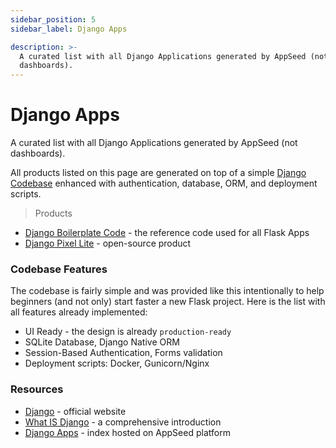 ```yaml
---
sidebar_position: 5
sidebar_label: Django Apps

description: >-
  A curated list with all Django Applications generated by AppSeed (not
  dashboards).
---
```


# Django Apps

<SubHeading>A curated list with all Django Applications generated by AppSeed (not dashboards).</SubHeading>

All products listed on this page are generated on top of a simple [Django Codebase](../../boilerplate-code/starters/django.mdx) enhanced with authentication, database, ORM, and deployment scripts.

> Products

- [Django Boilerplate Code](../../boilerplate-code/starters/django-dashboard.mdx) - the reference code used for all Flask Apps
- [Django Pixel Lite](pixel-lite.mdx) - open-source product

### Codebase Features

The codebase is fairly simple and was provided like this intentionally to help beginners (and not only) start faster a new Flask project. Here is the list with all features already implemented:

- UI Ready - the design is already `production-ready`
- SQLite Database, Django Native ORM
- Session-Based Authentication, Forms validation
- Deployment scripts: Docker, Gunicorn/Nginx

### Resources

- [Django](https://www.djangoproject.com/) - official website
- [What IS Django](../../content/what-is/django.mdx) - a comprehensive introduction
- [Django Apps](https://appseed.us/django) - index hosted on AppSeed platform
